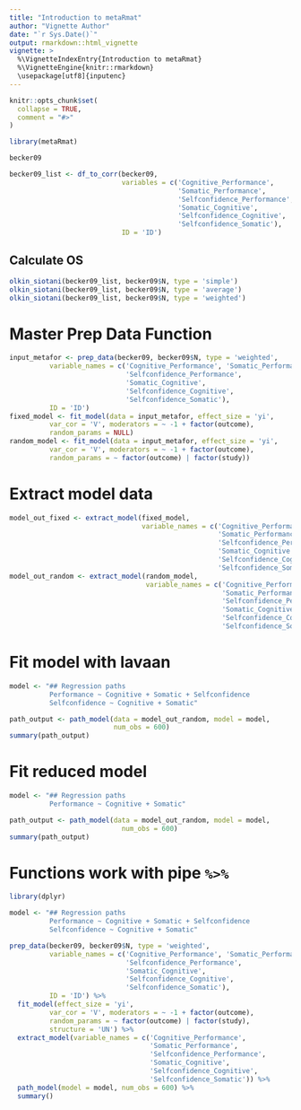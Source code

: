 ```yaml
---
title: "Introduction to metaRmat"
author: "Vignette Author"
date: "`r Sys.Date()`"
output: rmarkdown::html_vignette
vignette: >
  %\VignetteIndexEntry{Introduction to metaRmat}
  %\VignetteEngine{knitr::rmarkdown}
  \usepackage[utf8]{inputenc}
---
```


```r
knitr::opts_chunk$set(
  collapse = TRUE,
  comment = "#>"
)
```

```r
library(metaRmat)

becker09 
```

```r
becker09_list <- df_to_corr(becker09, 
                            variables = c('Cognitive_Performance',
                                          'Somatic_Performance',
                                          'Selfconfidence_Performance', 
                                          'Somatic_Cognitive',
                                          'Selfconfidence_Cognitive',
                                          'Selfconfidence_Somatic'),
                            ID = 'ID')
```

## Calculate OS
```r
olkin_siotani(becker09_list, becker09$N, type = 'simple')
olkin_siotani(becker09_list, becker09$N, type = 'average')
olkin_siotani(becker09_list, becker09$N, type = 'weighted')
```

# Master Prep Data Function
```r
input_metafor <- prep_data(becker09, becker09$N, type = 'weighted', 
          variable_names = c('Cognitive_Performance', 'Somatic_Performance',
                             'Selfconfidence_Performance', 
                             'Somatic_Cognitive',
                             'Selfconfidence_Cognitive',
                             'Selfconfidence_Somatic'),
          ID = 'ID')
fixed_model <- fit_model(data = input_metafor, effect_size = 'yi', 
          var_cor = 'V', moderators = ~ -1 + factor(outcome), 
          random_params = NULL)
random_model <- fit_model(data = input_metafor, effect_size = 'yi', 
          var_cor = 'V', moderators = ~ -1 + factor(outcome), 
          random_params = ~ factor(outcome) | factor(study))
```

# Extract model data
```r
model_out_fixed <- extract_model(fixed_model, 
                                 variable_names = c('Cognitive_Performance',
                                                    'Somatic_Performance',
                                                    'Selfconfidence_Performance', 
                                                    'Somatic_Cognitive',
                                                    'Selfconfidence_Cognitive',
                                                    'Selfconfidence_Somatic'))
model_out_random <- extract_model(random_model, 
                                  variable_names = c('Cognitive_Performance',
                                                     'Somatic_Performance',
                                                     'Selfconfidence_Performance', 
                                                     'Somatic_Cognitive',
                                                     'Selfconfidence_Cognitive',
                                                     'Selfconfidence_Somatic'))
```

# Fit model with lavaan
```r
model <- "## Regression paths
          Performance ~ Cognitive + Somatic + Selfconfidence
          Selfconfidence ~ Cognitive + Somatic"

path_output <- path_model(data = model_out_random, model = model, 
                          num_obs = 600)
summary(path_output)
```

# Fit reduced model
```r
model <- "## Regression paths
          Performance ~ Cognitive + Somatic"

path_output <- path_model(data = model_out_random, model = model, 
                            num_obs = 600)
summary(path_output)
```


# Functions work with pipe `%>%`
```r
library(dplyr)

model <- "## Regression paths
          Performance ~ Cognitive + Somatic + Selfconfidence
          Selfconfidence ~ Cognitive + Somatic"

prep_data(becker09, becker09$N, type = 'weighted', 
          variable_names = c('Cognitive_Performance', 'Somatic_Performance',
                             'Selfconfidence_Performance', 
                             'Somatic_Cognitive',
                             'Selfconfidence_Cognitive',
                             'Selfconfidence_Somatic'),
          ID = 'ID') %>%
  fit_model(effect_size = 'yi', 
          var_cor = 'V', moderators = ~ -1 + factor(outcome), 
          random_params = ~ factor(outcome) | factor(study),
          structure = 'UN') %>%
  extract_model(variable_names = c('Cognitive_Performance',
                                   'Somatic_Performance',
                                   'Selfconfidence_Performance', 
                                   'Somatic_Cognitive',
                                   'Selfconfidence_Cognitive',
                                   'Selfconfidence_Somatic')) %>%
  path_model(model = model, num_obs = 600) %>% 
  summary()
```


